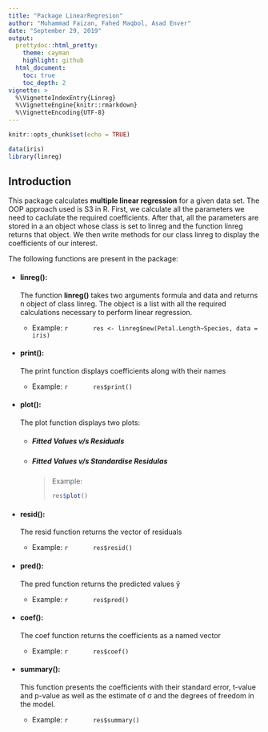 ---
title: "Package LinearRegresion"
author: "Muhammad Faizan, Fahed Maqbol, Asad Enver"
date: "September 29, 2019"
output:
  prettydoc::html_pretty:
    theme: cayman
    highlight: github
  html_document:
    toc: true
    toc_depth: 2
vignette: >
  %\VignetteIndexEntry{Linreg}
  %\VignetteEngine{knitr::rmarkdown}
  %\VignetteEncoding{UTF-8}
---

```{r setup, include=FALSE}
knitr::opts_chunk$set(echo = TRUE)
```
```{r iris, include=FALSE}
data(iris)
library(linreg)
```

## Introduction
This package calculates **multiple linear regression**  for a given data set. The OOP approach used is S3 in R.
First, we calculate all the parameters we need to caclulate the required coefficients. After that, all the parameters are stored in a an object whose class is set to linreg and the function linreg returns that object. We then write methods for our class linreg to display the coefficients of our interest. 

The following functions are present in the package:

* #### linreg():
  The function **linreg()** takes two arguments formula and data and returns n object of class linreg. The object    is a list with all the required calculations necessary to perform linear regression.
    + Example:
        ``` {r res}
        res <- linreg$new(Petal.Length~Species, data = iris)
        ```
* #### print():
  The print function displays coefficients along with their names
    + Example:
        ``` {r print,message=FALSE, warning=FALSE}
        res$print()
        ```
* #### plot():
  The plot function displays two plots:
    * ##### Fitted Values v/s Residuals
    * ##### Fitted Values v/s Standardise Residulas
      > Example:
          ``` {r plot, echo=FALSE,message=FALSE, warning=FALSE}
          res$plot()
          ```
* #### resid():
  The resid function returns the vector of residuals
    + Example:
        ``` {r resid,message=FALSE, warning=FALSE}
        res$resid()
        ```
* #### pred():
  The pred function returns the predicted values ŷ
    + Example:
        ``` {r pred,message=FALSE, warning=FALSE}
        res$pred()
        ```

* #### coef():
  The coef function returns the coefficients as a named vector
    + Example:
        ``` {r coef,message=FALSE, warning=FALSE}
        res$coef()
        ```

* #### summary():
  This function presents the coefficients with their standard error, t-value and p-value as well as the estimate of   σ and the degrees of freedom in the model.

    + Example:
        ``` {r summary,message=FALSE, warning=FALSE}
        res$summary()
        ```
